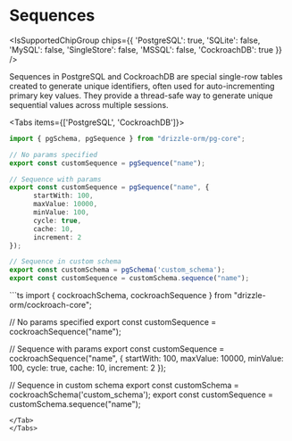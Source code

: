 
# Sequences

<IsSupportedChipGroup chips={{ 'PostgreSQL': true, 'SQLite': false, 'MySQL': false, 'SingleStore': false, 'MSSQL': false, 'CockroachDB': true }} />

Sequences in PostgreSQL and CockroachDB are special single-row tables created to generate unique identifiers, often used for auto-incrementing primary key values. They provide a thread-safe way to generate unique sequential values across multiple sessions.

<Tabs items={['PostgreSQL', 'CockroachDB']}>
<Tab>
```ts
import { pgSchema, pgSequence } from "drizzle-orm/pg-core";

// No params specified
export const customSequence = pgSequence("name");

// Sequence with params
export const customSequence = pgSequence("name", {
      startWith: 100,
      maxValue: 10000,
      minValue: 100,
      cycle: true,
      cache: 10,
      increment: 2
});

// Sequence in custom schema
export const customSchema = pgSchema('custom_schema');
export const customSequence = customSchema.sequence("name");
```
</Tab>
<Tab>
```ts
import { cockroachSchema, cockroachSequence } from "drizzle-orm/cockroach-core";

// No params specified
export const customSequence = cockroachSequence("name");

// Sequence with params
export const customSequence = cockroachSequence("name", {
      startWith: 100,
      maxValue: 10000,
      minValue: 100,
      cycle: true,
      cache: 10,
      increment: 2
});

// Sequence in custom schema
export const customSchema = cockroachSchema('custom_schema');
export const customSequence = customSchema.sequence("name");
```
</Tab>
</Tabs>